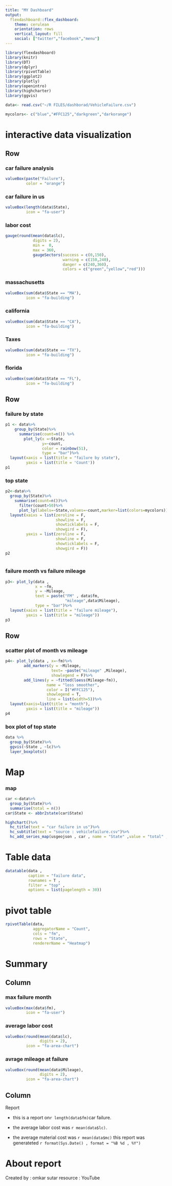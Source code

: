 ---
title: "MY Dashboard"
output: 
  flexdashboard::flex_dashboard:
    theme: cerulean
    orientation: rows
    vertical_layout: fill
    social: ["twitter","facebook","menu"]
---

```{r setup, include=FALSE}
library(flexdashboard)
library(knitr)
library(DT)
library(dplyr)
library(rpivotTable)
library(ggplot2)
library(plotly)
library(openintro)
library(highcharter)
library(ggvis)

```

```{r}
data<- read.csv("~/R FILES/dashborad/VehicleFailure.csv")
```

```{r}
mycolors<- c("blue","#FFC125","darkgreen","darkorange")
```

interactive data visualization
======================================================

Row
----------------------------------------------------------

### car failure analysis

```{r}
valueBox(paste("Failure"),
         color = "orange")
```

### car failure in us
```{r}
valueBox(length(data$State),
         icon = "fa-user")
```

### **labor cost**
```{r}
gauge(round(mean(data$lc),
            digits = 2),
            min =  0,
            max = 360,
            gaugeSectors(success = c(0,150),
                         warning = c(150,240),
                         danger = c(240,360),
                         colors = c("green","yellow","red")))
```
### massachusetts

```{r}
valueBox(sum(data$State == "MA"),
         icon = "fa-building")
```

### california
```{r}
valueBox(sum(data$State == "CA"),
         icon = "fa-building")
```

### Taxes
```{r}
valueBox(sum(data$State == "TX"),
         icon = "fa-building")
```

### florida
```{r}
valueBox(sum(data$State == "FL"),
         icon = "fa-building")
```

Row
---------------------------------
### failure by state
```{r}
p1 <- data%>%
    group_by(State)%>%
      summarise(count=n()) %>%
        plot_ly(x =~State,
                y=~count,
                color = rainbow(51),
                type = "bar")%>%
  layout(xaxis = list(title = "failure by state"),
         yaxis = list(title = 'Count'))
p1
```

### top state

```{r}
p2<-data%>%
  group_by(State)%>%
    summarise(count=n())%>%
      filter(count>50)%>%
      plot_ly(labels=~State,values=~count,marker=list(colors=mycolors))%>%add_pie(hole = 0.5)%>%
  layout(xaixs = list(zeroline = F,
                      showline = F,
                      showticklabels = F,
                      showgird = F),
         yaxis = list(zeroline = F,
                      showline = F,
                      showticklabels = F,
                      showgird = F))
p2
  
```

### failure month vs failure mileage

```{r}
p3<- plot_ly(data , 
             x = ~fm,
             y = ~Mileage,
             text = paste("FM" , data$fm,
                          "mileage",data$Mileage),
             type = "bar")%>%
  layout(xaixs = list(title = "failure mileage"),
         yaxis = list(title = "mileage"))
p3
```
Row
---------------------------------------------

### scatter plot of month vs mileage

```{r}
p4<- plot_ly(data , x=~fm)%>%
        add_markers(y = ~Mileage,
                    text= ~paste("mileage" ,Mileage),
                    showlegend = F)%>%
        add_lines(y = ~fitted(loess(Mileage~fm)),
                  name = "loss smoother",
                  color = I("#FFC125"),
                  showlegend = T,
                  line = list(width=5))%>%
  layout(xaxis=list(title = "month"),
         yaxis = list(title = "mileage"))
p4
```

### box plot of top state 
```{r}
data %>%
  group_by(State)%>%
  ggvis(~State , ~lc)%>%
  layer_boxplots()
```

Map
======================================================

### map

```{r}
car <-data%>%
  group_by(State)%>%
  summarise(total = n())
car$State <- abbr2state(car$State)

highchart()%>%
  hc_title(text = "car failure in us")%>%
  hc_subtitle(text = "source : vehiclefailure.csv")%>%
  hc_add_series_map(usgeojson , car , name = "State" ,value = "total" , joinBy = c("woename", "State"))%>% hc_mapNavigation(enabled =T)
```


Table data
=====================================================

```{r}
datatable(data , 
          caption = "failure data",
          rownames = T , 
          filter = "top" , 
          options = list(pagelength = 30))
```

pivot table 
=====================================================
```{r}
rpivotTable(data,
            aggregatorName = "Count",
            cols = "fm",
            rows = "State",
            rendererName = "Heatmap")
```

Summary {data-orientation=columns}
====================================================================
Column
-----------------------------------------
### max failure month
```{r}
valueBox(max(data$fm),
         icon = "fa-user")
```

### average labor cost 
```{r}
valueBox(round(mean(data$lc),
               digits = 2),
         icon = "fa-area-chart")
```


### avrage mileage at failure
```{r}
valueBox(round(mean(data$Mileage),
               digits = 2),
         icon = "fa-area-chart")
```

Column
-----------------------------------------
Report 

* this is a report on`r length(data$fm)`car failure.

* the average labor cost was `r mean(data$lc)`.
* the average material cost was `r mean(data$mc)`
this report was generateted `r format(Sys.Date() , format = "%B %d , %Y")`

About report 
==================================
Created by : omkar sutar 
resource : YouTube

